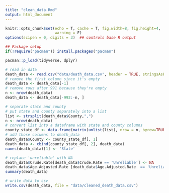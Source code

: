 ```yaml
---
title: "clean_data.Rmd"
output: html_document
---
```


```r
knitr::opts_chunk$set(echo = T, cache = T, fig.width=8, fig.height=4,
                      warning = F)
options(scipen = 0, digits = 3)  ## controls base R output

## Package setup
if(!require("pacman")) install.packages("pacman")

pacman::p_load(tidyverse, dplyr)
```

```r
# read in data
death_data <- read.csv("data/death_data.csv", header = TRUE, stringsAsFactors = F)
# remove the first column since it's empty 
death_data <- death_data[-1]
# remove rows after 991 because they're empty
n <- nrow(death_data)
death_data <- death_data[-992:-n, ]

# separate state and county 
# put state and county separately into a list 
list <- strsplit(death_data$County,",")
n <- nrow(death_data)
# convert list into a dataframe with state and county columns 
county_state_df <- data.frame(matrix(unlist(list), nrow = n, byrow=TRUE),stringsAsFactors=FALSE)
# add those columns to death_data
death_data$County <- county_state_df[, 1]
death_data <- cbind(county_state_df[, 2], death_data)
names(death_data)[1] <- 'State'

# replace 'unreliable' with NA 
death_data$Crude.Rate[death_data$Crude.Rate == 'Unreliable'] <- NA
death_data$Age.Adjusted.Rate [death_data$Age.Adjusted.Rate  == 'Unreliable'] <- NA
summary(death_data)

# write data to csv 
write.csv(death_data, file = "data/cleaned_death_data.csv")
```



